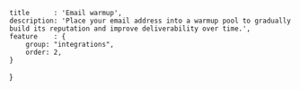 	title      : 'Email warmup',
	description: 'Place your email address into a warmup pool to gradually build its reputation and improve deliverability over time.',
	feature    : {
		group: "integrations",
		order: 2,
	}
}
